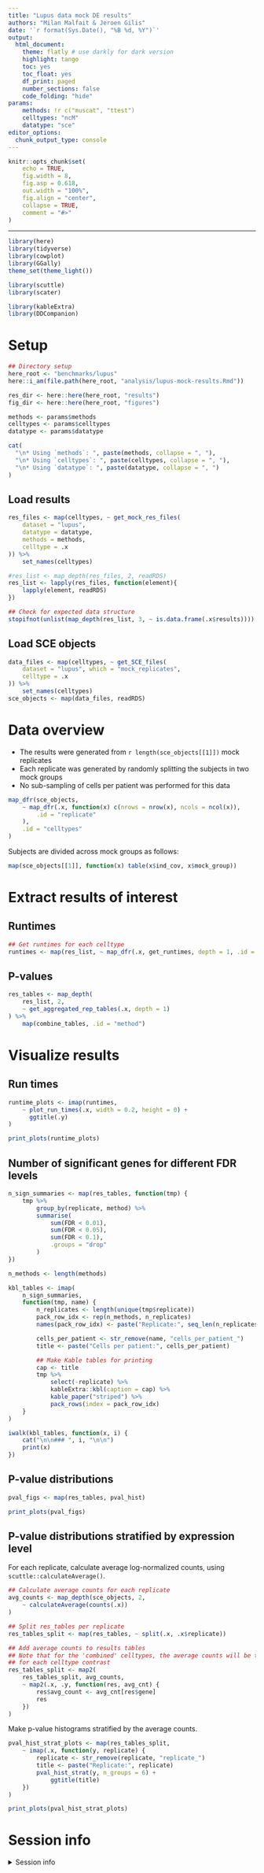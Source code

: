 ```yaml
---
title: "Lupus data mock DE results"
authors: "Milan Malfait & Jeroen Gilis"
date: '`r format(Sys.Date(), "%B %d, %Y")`'
output:
  html_document:
    theme: flatly # use darkly for dark version
    highlight: tango
    toc: yes
    toc_float: yes
    df_print: paged
    number_sections: false
    code_folding: "hide"
params:
    methods: !r c("muscat", "ttest")
    celltypes: "ncM"
    datatype: "sce"
editor_options:
  chunk_output_type: console
---
```


```r
knitr::opts_chunk$set(
    echo = TRUE,
    fig.width = 8,
    fig.asp = 0.618,
    out.width = "100%",
    fig.align = "center",
    collapse = TRUE,
    comment = "#>"
)
```

***

```r
library(here)
library(tidyverse)
library(cowplot)
library(GGally)
theme_set(theme_light())

library(scuttle)
library(scater)

library(kableExtra)
library(DDCompanion)
```

# Setup

```r
## Directory setup
here_root <- "benchmarks/lupus"
here::i_am(file.path(here_root, "analysis/lupus-mock-results.Rmd"))

res_dir <- here::here(here_root, "results")
fig_dir <- here::here(here_root, "figures")
```

```r
methods <- params$methods
celltypes <- params$celltypes
datatype <- params$datatype

cat(
  "\n* Using `methods`: ", paste(methods, collapse = ", "),
  "\n* Using `celltypes`: ", paste(celltypes, collapse = ", "),
  "\n* Using `datatype`: ", paste(datatype, collapse = ", ")
)
```

## Load results

```r
res_files <- map(celltypes, ~ get_mock_res_files(
    dataset = "lupus",
    datatype = datatype,
    methods = methods,
    celltype = .x
)) %>%
    set_names(celltypes)

#res_list <- map_depth(res_files, 2, readRDS)
res_list <- lapply(res_files, function(element){
	lapply(element, readRDS)
})

## Check for expected data structure
stopifnot(unlist(map_depth(res_list, 3, ~ is.data.frame(.x$results))))
```

## Load SCE objects

```r
data_files <- map(celltypes, ~ get_SCE_files(
    dataset = "lupus", which = "mock_replicates",
    celltype = .x
)) %>%
    set_names(celltypes)
sce_objects <- map(data_files, readRDS)
```

# Data overview

* The results were generated from `r length(sce_objects[[1]])` mock replicates
* Each replicate was generated by randomly splitting the subjects in two mock groups
* No sub-sampling of cells per patient was performed for this data

```r
map_dfr(sce_objects,
    ~ map_dfr(.x, function(x) c(nrows = nrow(x), ncols = ncol(x)),
        .id = "replicate"
    ),
    .id = "celltypes"
)
```

Subjects are divided across mock groups as follows:

```r
map(sce_objects[[1]], function(x) table(x$ind_cov, x$mock_group))
```

# Extract results of interest

## Runtimes

```r
## Get runtimes for each celltype
runtimes <- map(res_list, ~ map_dfr(.x, get_runtimes, depth = 1, .id = "method"))
```

## P-values

```r
res_tables <- map_depth(
    res_list, 2,
    ~ get_aggregated_rep_tables(.x, depth = 1)
) %>%
    map(combine_tables, .id = "method")
```

# Visualize results

## Run times {.tabset}

```r
runtime_plots <- imap(runtimes,
    ~ plot_run_times(.x, width = 0.2, height = 0) +
      ggtitle(.y)
)
```

```r
print_plots(runtime_plots)
```

## Number of significant genes for different FDR levels {.tabset}

```r
n_sign_summaries <- map(res_tables, function(tmp) {
    tmp %>%
        group_by(replicate, method) %>%
        summarise(
            sum(FDR < 0.01),
            sum(FDR < 0.05),
            sum(FDR < 0.1),
            .groups = "drop"
        )
})
```

```r
n_methods <- length(methods)

kbl_tables <- imap(
    n_sign_summaries,
    function(tmp, name) {
        n_replicates <- length(unique(tmp$replicate))
        pack_row_idx <- rep(n_methods, n_replicates)
        names(pack_row_idx) <- paste("Replicate:", seq_len(n_replicates))

        cells_per_patient <- str_remove(name, "cells_per_patient_")
        title <- paste("Cells per patient:", cells_per_patient)

        ## Make Kable tables for printing
        cap <- title
        tmp %>%
            select(-replicate) %>%
            kableExtra::kbl(caption = cap) %>%
            kable_paper("striped") %>%
            pack_rows(index = pack_row_idx)
    }
)

iwalk(kbl_tables, function(x, i) {
    cat("\n\n### ", i, "\n\n")
    print(x)
})
```


## P-value distributions {.tabset}

```r
pval_figs <- map(res_tables, pval_hist)
```

```r
print_plots(pval_figs)
```

## P-value distributions stratified by expression level {.tabset}

For each replicate, calculate average log-normalized counts,
using `scuttle::calculateAverage()`.

```r
## Calculate average counts for each replicate
avg_counts <- map_depth(sce_objects, 2,
    ~ calculateAverage(counts(.x))
)

## Split res_tables per replicate
res_tables_split <- map(res_tables, ~ split(.x, .x$replicate))

## Add average counts to results tables
## Note that for the 'combined' celltypes, the average counts will be the same
## for each celltype contrast
res_tables_split <- map2(
    res_tables_split, avg_counts,
    ~ map2(.x, .y, function(res, avg_cnt) {
        res$avg_count <- avg_cnt[res$gene]
        res
    })
)
```

Make p-value histograms stratified by the average counts.

```r
pval_hist_strat_plots <- map(res_tables_split,
    ~ imap(.x, function(y, replicate) {
        replicate <- str_remove(replicate, "replicate_")
        title <- paste("Replicate:", replicate)
        pval_hist_strat(y, n_groups = 6) +
            ggtitle(title)
    })
)
```

```r
print_plots(pval_hist_strat_plots)
```


# Session info {-}

<details><summary>Session info</summary>

```r
Sys.time()
#git2r::repository()
sessioninfo::session_info()
```

</details>
